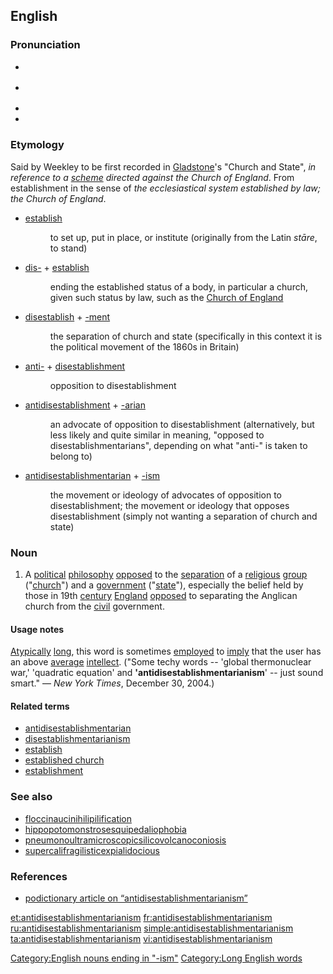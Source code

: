 ==English==

===Pronunciation===
* {{a|UK}} {{IPA|/ˌæn.tiˌdɪs.ɛsˌtæb.lɪʃ.mɛntˈɛː.ɹi.ənˌɪ.zm/}}
* {{a|US}} {{IPA|/ˌæn.taiˌdɪs.ɛsˌtæb.lɪʃ.məntˈɛː.ɹi.ənˌɪ.zm/}}
* {{audio|en-uk-antidisestablishmentarianism.ogg|Audio (UK)}}
* {{audio|en-us-antidisestablishmentarianism.ogg|Audio (US)}}

===Etymology===
Said by Weekley to be first recorded in [[w:William Gladstone|Gladstone]]'s "Church and State", ''in reference to a [[scheme]] directed against the Church of England''. From establishment in the sense of ''the ecclesiastical system established by law; the Church of England''.

* [[establish]]
*: to set up, put in place, or institute (originally from the Latin ''stāre'', to stand)
* [[dis-]] + [[establish]]
*: ending the established status of a body, in particular a church, given such status by law, such as the [[Church of England]]
* [[disestablish]] + [[-ment]]
*: the separation of church and state (specifically in this context it is the political movement of the 1860s in Britain)
* [[anti-]] + [[disestablishment]]
*: opposition to disestablishment
* [[antidisestablishment]] + [[-arian]]
*: an advocate of opposition to disestablishment (alternatively, but less likely and quite similar in meaning, "opposed to disestablishmentarians", depending on what "anti-" is taken to belong to)
* [[antidisestablishmentarian]] + [[-ism]]
*: the movement or ideology of advocates of opposition to disestablishment; the movement or ideology that opposes disestablishment (simply not wanting a separation of church and state)

===Noun===
{{en-noun|-}}

# A [[political]] [[philosophy]] [[opposed]] to the [[separation]] of a [[religious]] [[group]] ("[[church]]") and a [[government]] ("[[state]]"), especially the belief held by those in 19th [[century]] [[England]] [[opposed]] to separating the Anglican church from the [[civil]] government.

====Usage notes====
[[atypical|Atypically]] [[long]], this word is sometimes [[employed]] to [[imply]] that the user has an above [[average]] [[intellect]]. ("Some techy words -- 'global thermonuclear war,' 'quadratic equation' and ''''antidisestablishmentarianism'''' -- just sound smart." &mdash; ''New York Times'', December 30, 2004.)

====Related terms====
* [[antidisestablishmentarian]]
* [[disestablishmentarianism]]
* [[establish]]
* [[established church]]
* [[establishment]]

===See also===
* [[floccinaucinihilipilification]]
* [[hippopotomonstrosesquipedaliophobia]]
* [[pneumonoultramicroscopicsilicovolcanoconiosis]]
* [[supercalifragilisticexpialidocious]]

===References===
* [http://podictionary.com/?p=913 podictionary article on “antidisestablishmentarianism”]

[[Category:English nouns ending in "-ism"]]
[[Category:Long English words]]

[[et:antidisestablishmentarianism]]
[[fr:antidisestablishmentarianism]]
[[ru:antidisestablishmentarianism]]
[[simple:antidisestablishmentarianism]]
[[ta:antidisestablishmentarianism]]
[[vi:antidisestablishmentarianism]]